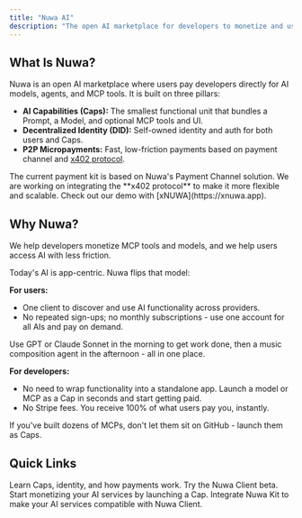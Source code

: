```yaml
---
title: "Nuwa AI"
description: "The open AI marketplace for developers to monetize and users to enjoy AI"
---
```

## What Is Nuwa?

Nuwa is an open AI marketplace where users pay developers directly for AI models, agents, and MCP tools. It is built on three pillars:

- **AI Capabilities (Caps):** The smallest functional unit that bundles a Prompt, a Model, and optional MCP tools and UI.
- **Decentralized Identity (DID):** Self-owned identity and auth for both users and Caps.
- **P2P Micropayments:** Fast, low-friction payments based on payment channel and [x402 protocol](https://www.x402.org/).

<Note>
  The current payment kit is based on Nuwa's Payment Channel solution. We are working on integrating the **x402 protocol** to make it more flexible and scalable. Check out our demo with [xNUWA](https://xnuwa.app).
</Note>

## Why Nuwa?

We help developers monetize MCP tools and models, and we help users access AI with less friction.

Today's AI is app-centric. Nuwa flips that model:

**For users:**
  - One client to discover and use AI functionality across providers.
  - No repeated sign-ups; no monthly subscriptions - use one account for all AIs and pay on demand.

Use GPT or Claude Sonnet in the morning to get work done, then a music composition agent in the afternoon - all in one place.

**For developers:**
  - No need to wrap functionality into a standalone app. Launch a model or MCP as a Cap in seconds and start getting paid.
  - No Stripe fees. You receive 100% of what users pay you, instantly.

If you've built dozens of MCPs, don't let them sit on GitHub - launch them as Caps.


## Quick Links

<CardGroup cols={2}>
  <Card title="Core Concepts" icon="book" href="/introduction/core-concepts/capabilities">
    Learn Caps, identity, and how payments work.
  </Card>
  <Card title="Nuwa AI Client" icon="rocket" href="https://test-app.nuwa.dev">
    Try the Nuwa Client beta.
  </Card>
  <Card title="Launch a Cap" icon="hammer" href="/build-caps/quickstart">
    Start monetizing your AI services by launching a Cap.
  </Card>
  <Card title="Nuwa Kit" icon="code" href="/sdk/index">
    Integrate Nuwa Kit to make your AI services compatible with Nuwa Client.
  </Card>
</CardGroup>